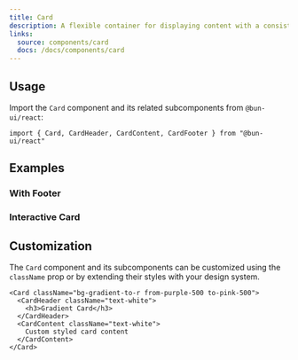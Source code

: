 ```yaml
---
title: Card
description: A flexible container for displaying content with a consistent style.
links:
  source: components/card
  docs: /docs/components/card
---
```


<ComponentPreview name="card-basic" />

## Usage

Import the `Card` component and its related subcomponents from `@bun-ui/react`:

```tsx
import { Card, CardHeader, CardContent, CardFooter } from "@bun-ui/react"
```

## Examples

### With Footer

<ComponentPreview name="card-footer-example" />

### Interactive Card

<ComponentPreview name="card-interactive" />

## Customization

The `Card` component and its subcomponents can be customized using the `className` prop or by extending their styles with your design system.

```tsx
<Card className="bg-gradient-to-r from-purple-500 to-pink-500">
  <CardHeader className="text-white">
    <h3>Gradient Card</h3>
  </CardHeader>
  <CardContent className="text-white">
    Custom styled card content
  </CardContent>
</Card>
```
